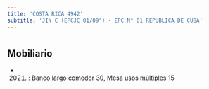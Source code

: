 ```yaml
---
title: 'COSTA RICA 4942'
subtitle: 'JIN C (EPCJC 01/09°) - EPC N° 01 REPUBLICA DE CUBA'
---
```


#


## Mobiliario

*  (2021) : Banco largo comedor 30, Mesa usos múltiples 15 



